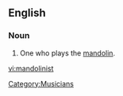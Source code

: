 ==English==

===Noun===
{{en-noun}}

# One who plays the [[mandolin]].

[[Category:Musicians]]

[[vi:mandolinist]]